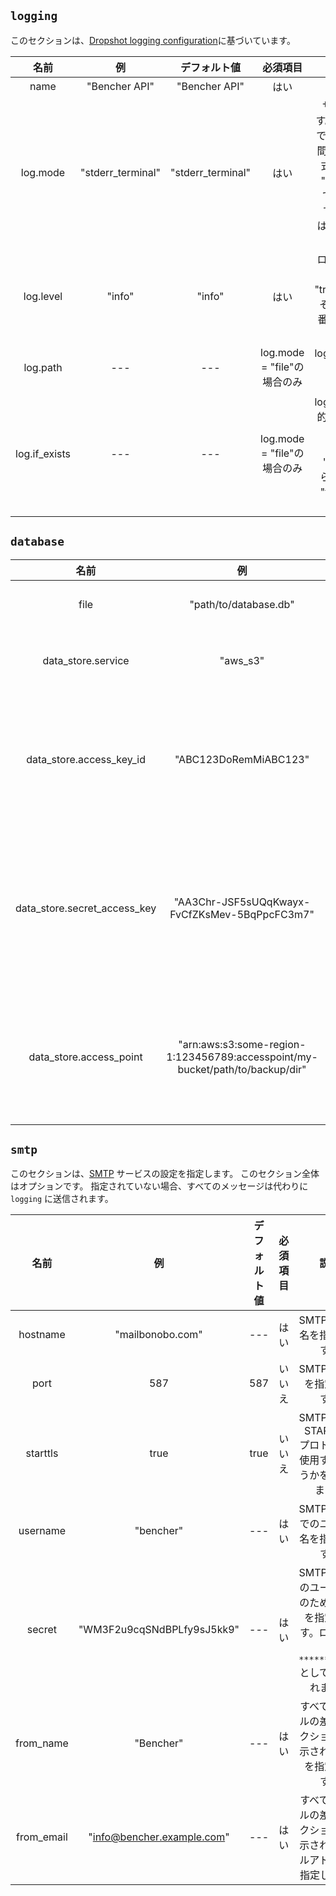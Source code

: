 ## `logging`

このセクションは、[Dropshot logging configuration](https://github.com/oxidecomputer/dropshot/tree/v0.9.0#logging)に基づいています。

|     名前      |        例         |   デフォルト値    |          必須項目           |                                                                                                                                                                                                         説明                                                                                                                                                                                                          |
| :-----------: | :---------------: | :---------------: | :-------------------------: | :-------------------------------------------------------------------------------------------------------------------------------------------------------------------------------------------------------------------------------------------------------------------------------------------------------------------------------------------------------------------------------------------------------------------: |
|     name      |   "Bencher API"   |   "Bencher API"   |            はい             |                                                                                                                                                                                              ロガーの名前を指定します。                                                                                                                                                                                               |
|   log.mode    | "stderr_terminal" | "stderr_terminal" |            はい             | サーバーロギングがどこに行くかを制御します。有効なモードは "stderr-terminal" と "file" です。モードが `"stderr-terminal"` の場合、人間が読める出力を可能な限り色や他の端末の書式設定とともに stderr に送ります。モードが "file" の場合、Bunyan形式の出力を log.path で指定したファイルシステムのパスに送ります。 log.if_exists も参照してください。これは、目的地のパスが既に存在する場合の挙動をコントロールします。 |
|   log.level   |      "info"       |      "info"       |            はい             |                                                                                           ログに含めるログメッセージの重大度を指定します。有効な値は "trace"、"debug"、"info"、"warn"、"error"、そして "critical" で、それらは重大度が増す順番です。指定されたレベルとそれ以上の重大度のログメッセージがログに含まれます。                                                                                            |
|   log.path    |        ---        |        ---        | log.mode = "file"の場合のみ |                                                                                                                                                   log.mode が "file" の場合、このプロパティはログファイルへのパスを決定します。 log.if_exists も参照してください。                                                                                                                                                    |
| log.if_exists |        ---        |        ---        | log.mode = "file"の場合のみ |                                                           log.mode が "file" の場合、このプロパティは目的地のログファイルが既に存在する場合に何をするかを指定します。有効な値は "append"（既存のファイルに追記）、 "truncate"（既存のファイルを切り捨ててから、新規作成されたものとして使用）、そして "fail"（エラーと共にサーバーが直ちに終了する）です。                                                            |


## `database`

|             名前             |                                      例                                       |            デフォルト値            |                必須項目                 |                                                                                                          説明                                                                                                           |
| :--------------------------: | :---------------------------------------------------------------------------: | :--------------------------------: | :-------------------------------------: | :---------------------------------------------------------------------------------------------------------------------------------------------------------------------------------------------------------------------: |
|             file             |                             "path/to/database.db"                             | "/usr/bin/bencher/data/bencher.db" |                  はい                   |                                                                                    サーバーデータベースがどこに行くかを制御します。                                                                                     |
|      data_store.service      |                                   "aws_s3"                                    |                ---                 |                 いいえ                  |                                                                            遠隔データストアサービスを指定します。有効な値は "aws_s3" です。                                                                             |
|   data_store.access_key_id   |                             "ABC123DoRemMiABC123"                             |                ---                 | data_store.service = "aws_s3"の場合のみ |                                            data_store.service = "aws_s3" の場合、このプロパティは AWS アクセスキー ID を指定します。 data_store.service も参照してください。                                            |
| data_store.secret_access_key |                 "AA3Chr-JSF5sUQqKwayx-FvCfZKsMev-5BqPpcFC3m7"                 |                ---                 | data_store.service = "aws_s3"の場合のみ |                 data_store.service = "aws_s3" の場合、このプロパティは AWS シークレットアクセスキーを指定します。 data_store.service も参照してください。ログ時には `************` として表示されます。                 |
|   data_store.access_point    | "arn:aws:s3:some-region-1:123456789:accesspoint/my-bucket/path/to/backup/dir" |                ---                 | data_store.service = "aws_s3"の場合のみ | data_store.service = "aws_s3" の場合、このプロパティは [AWS S3 アクセスポイント](https://docs.aws.amazon.com/AmazonS3/latest/userguide/using-access-points.html) を指定します。 data_store.service も参照してください。 |

## `smtp`

このセクションは、[SMTP](https://en.wikipedia.org/wiki/Simple_Mail_Transfer_Protocol) サービスの設定を指定します。
このセクション全体はオプションです。
指定されていない場合、すべてのメッセージは代わりに `logging` に送信されます。

|    名前    |             例             | デフォルト値 | 必須項目 |                                              説明                                               |
| :--------: | :------------------------: | :----------: | :------: | :---------------------------------------------------------------------------------------------: |
|  hostname  |      "mailbonobo.com"      |     ---      |   はい   |                                   SMTP ホスト名を指定します。                                   |
|    port    |            587             |     587      |  いいえ  |                                    SMTP ポートを指定します。                                    |
|  starttls  |            true            |     true     |  いいえ  |                 SMTP 接続が STARTTLS プロトコルを使用するかどうかを制御します。                 |
|  username  |         "bencher"          |     ---      |   はい   |                             SMTP ホストでのユーザー名を指定します。                             |
|   secret   | "WM3F2u9cqSNdBPLfy9sJ5kk9" |     ---      |   はい   | SMTP ホストのユーザー名のための秘密を指定します。ログ時には `************` として表示されます。 |
| from_name  |         "Bencher"          |     ---      |   はい   |                 すべてのメールの差出人セクションに表示される名前を指定します。                  |
| from_email | "info@bencher.example.com" |     ---      |   はい   |            すべてのメールの差出人セクションに表示されるメールアドレスを指定します。             |
